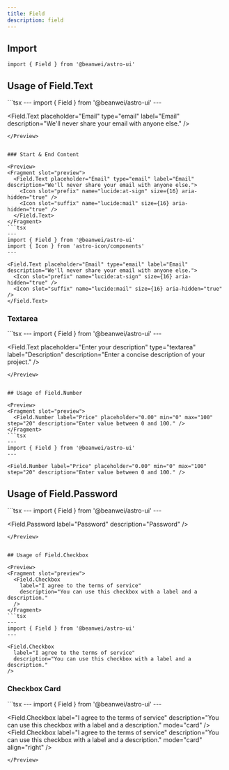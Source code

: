 ```yaml
---
title: Field
description: field
---
```



## Import

```tsx
import { Field } from '@beanwei/astro-ui'
```


## Usage of Field.Text

<Preview>
  <Fragment slot="preview">
    <Field.Text placeholder="Email" type="email" label="Email" description="We'll never share your email with anyone else." />
  </Fragment>
  ```tsx
  ---
  import { Field } from '@beanwei/astro-ui'
  ---

  <Field.Text
    placeholder="Email"
    type="email"
    label="Email"
    description="We'll never share your email with anyone else."
  />
  ```
</Preview>


### Start & End Content

<Preview>
  <Fragment slot="preview">
    <Field.Text placeholder="Email" type="email" label="Email" description="We'll never share your email with anyone else.">
      <Icon slot="prefix" name="lucide:at-sign" size={16} aria-hidden="true" />
      <Icon slot="suffix" name="lucide:mail" size={16} aria-hidden="true" />
    </Field.Text>
  </Fragment>
  ```tsx
  ---
  import { Field } from '@beanwei/astro-ui'
  import { Icon } from 'astro-icon/components'
  ---

  <Field.Text placeholder="Email" type="email" label="Email" description="We'll never share your email with anyone else.">
    <Icon slot="prefix" name="lucide:at-sign" size={16} aria-hidden="true" />
    <Icon slot="suffix" name="lucide:mail" size={16} aria-hidden="true" />
  </Field.Text>
  ```
</Preview>


### Textarea

<Preview>
  <Fragment slot="preview">
    <Field.Text placeholder="Enter your description" type="textarea" label="Description" description="Enter a concise description of your project." />
  </Fragment>
  ```tsx
  ---
  import { Field } from '@beanwei/astro-ui'
  ---

  <Field.Text
    placeholder="Enter your description"
    type="textarea"
    label="Description"
    description="Enter a concise description of your project."
  />
  ```
</Preview>


## Usage of Field.Number

<Preview>
  <Fragment slot="preview">
    <Field.Number label="Price" placeholder="0.00" min="0" max="100" step="20" description="Enter value between 0 and 100." />
  </Fragment>
  ```tsx
  ---
  import { Field } from '@beanwei/astro-ui'
  ---

  <Field.Number label="Price" placeholder="0.00" min="0" max="100" step="20" description="Enter value between 0 and 100." />
  ```
</Preview>


## Usage of Field.Password

<Preview>
  <Fragment slot="preview">
    <Field.Password label="Password" description="Password" />
  </Fragment>
  ```tsx
  ---
  import { Field } from '@beanwei/astro-ui'
  ---

  <Field.Password label="Password" description="Password" />
  ```
</Preview>


## Usage of Field.Checkbox

<Preview>
  <Fragment slot="preview">
    <Field.Checkbox
      label="I agree to the terms of service"
      description="You can use this checkbox with a label and a description."
    />
  </Fragment>
  ```tsx
  ---
  import { Field } from '@beanwei/astro-ui'
  ---

  <Field.Checkbox
    label="I agree to the terms of service"
    description="You can use this checkbox with a label and a description."
  />
  ```
</Preview>


### Checkbox Card

<Preview>
  <Fragment slot="preview">
    <Field.Checkbox
      label="I agree to the terms of service"
      description="You can use this checkbox with a label and a description."
      mode="card"
    />
    <Field.Checkbox
      label="I agree to the terms of service"
      description="You can use this checkbox with a label and a description."
      mode="card"
      align="right"
    />
  </Fragment>
  ```tsx
  ---
  import { Field } from '@beanwei/astro-ui'
  ---

  <Field.Checkbox
    label="I agree to the terms of service"
    description="You can use this checkbox with a label and a description."
    mode="card"
  />
  <Field.Checkbox
    label="I agree to the terms of service"
    description="You can use this checkbox with a label and a description."
    mode="card"
    align="right"
  />
  ```
</Preview>
